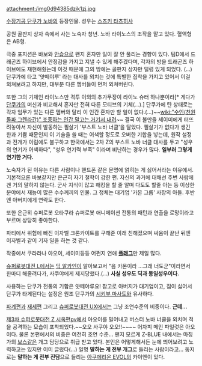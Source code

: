 attachment:/img0d94385dzik1zj.jpg

[[수장기공 단쿠가 노바]]의 등장인물.  성우는 [[스즈키 타츠히사]]

공원 골판지 상자 속에서 사는 노숙자 청년. 노바 라이노스의 조작을 맡고 있다. 혈액형은 AB형.
 
극중 포지션은 바보와 [[안습]]으로 왠지 혼자만 일이 잘 안 풀리는 경향이 있다. 팀D에서 드래곤즈 하이브에서 안정감을 가지고 지낼 수 있게 해주겠다며, 각자의 방을 드래곤즈 하이브에도 재현해줬는데 이것 때문에 그의 방에는 골판지 상자만 덜렁 있게 되었다. (…) 단쿠가에 타고 '얏떼야루' 라는 대사를 외치는 것에 특별한 집착을 가지고 있어서 이걸 외쳐보려고 하지만, 대부분 다른 멤버들이 먼저 외쳐버린다. 

또한 그의 기체인 라이노스만 격투 이외의 추가무장이 라이노 슈터 하나뿐이라[* 게다가 [[단쿠가]]의 머신과 비교해서 혼자만 전혀 다른 모티브의 기체(…).] 단쿠가에 탄 상태로는 각자 임무가 있는 다른 멤버와 달리 이 인간 혼자만 할 일이 없다.(…)~~[[wiki:"수인(천원돌파 그렌라간)" 조종하는 인간 말고는 거기서 내려]]~~ 결국 이 불만을 세이미에게 터뜨려놓아서 자신이 발동하는 필살기 '부스트 노바 너클'을 달았다. 필살기가 없다가 생긴 한과 기쁨 때문인지 이 기술을 쓸 때는 어색할 정도로 오버한 기합을 넣는데, 원작 설정과 전개가 이럼에도 불구하고 한국에서는 2차 Z의 부스트 노바 너클 대사를 두고 "성우의 연기가 어색하다", "성우 연기력 부족" 이라며 비난하는 경우가 많다. '''일부러 그렇게 연기한 거다.'''

노숙자가 된 이유는 다른 사람이나 핸드폰 같은 문명에 얽히는 게 싫어서라는 이유에서. 기본적으론 바보같지만 은근히 자기 철학이 강한 편. 자신의 과거에 대해선 주변 사람에겐 거의 말하지 않는다. 군사 지식이 많고 해킹을 할 줄 알며 다도도 할줄 아는 등 이상한 분야에서 재능이 많은 수수께끼의 인물. 그 정체는 대기업 '카몬 그룹' 사장의 아들. 후반엔 아버지에게 연락도 한다.

또한 은근히 슈퍼로봇 오타쿠라 슈퍼로봇 애니메이션 전통의 패턴과 연출을 로망이라고 부르며 상당히 좋아한다.

파티에서 위험에 빠진 이자벨 크론카이트를 구해준 이래 친해졌으며 싸움이 끝난 뒤엔 이자벨과 같이 기자 일을 하는 것 같다.

작중에서 쿠라라나 아오이, 세이미등등 어쩐지 연애 '''[[플래그]]'''만 제일 많다.

[[슈퍼로봇대전 L]]에서는 [[딕 알카인]]이 알아보고서 "음 카몬이라 …그래 너도군"이라면서 한마디 해줄려다가, 사쿠야에게 제지당했다.(…) '''사실 성우도 딕과 동일성우이다.'''

사용하는 단쿠가 전통의 기합은 얏떼야루요! 참고로 아버지가 대기업이고, 집이 싫어서 단쿠가 타게된다는 설정은 원조 단쿠가의 [[시키부 마사토]]와 유사하다.

[[파계편]]과 [[재세편]] 그리고 [[슈퍼로봇대전 UX]]에서는 그냥 조연수준의 비중이다. '''근데...'''

[[제3차 슈퍼로봇대전 Z 시옥편]]pv에서 아오이를 밀어내고 버스터 노바 너클을 외치며 적을 공격하는 모습이 포착되었다.~~오오 사쿠야 오오!!~~~~ 어차피 메인 파일럿은 아오이다. 물론 본편에서의 비중은 여전히 조연 수준... 왠지 모르게 Z-BLUE 내에서는 마징가의 [[보스]]같은 개그 담당으로 취급 받고 있다. 본인은 어떻게해서든 눈에 띄어보려고 노력하고는 있지만 이미 글렀다(...) 일명 '''말하는 게 전부 개그'''로 들리는 사람이라고... 동지로는 '''말하는 게 전부 진담'''으로 들리는 [[아쿠에리온 EVOL]]의 카이엔이 있다.
